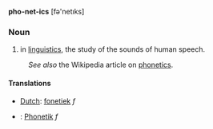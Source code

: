'''pho-net-ics''' [fə'netıks]

===Noun===
#in [[linguistics]], the study of the sounds of human speech.

:''See also'' the Wikipedia article on [[w:en:phonetics|phonetics]].

==== Translations ====
*[[Dutch]]: [[fonetiek]] ''f''
*{{msg:de}}: [[Phonetik]] ''f''